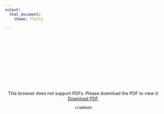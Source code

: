 ```yaml
---
output: 
  html_document:
    theme: flatly

---
```

<center>
<br>
<object data="/Images/SeanNoahCV2021.pdf" type="application/pdf" width="800px" height="800px">
    <embed src="/Images/SeanNoahCV2021.pdf">
        <p>This browser does not support PDFs. Please download the PDF to view it: <a href="/Images/SeanNoahCV2020.pdf">Download PDF</a>.</p>
    </embed>
</object>
